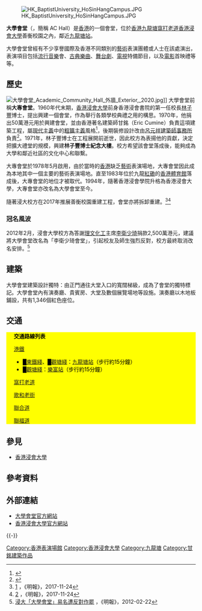{{Distinguish|大會堂}}
[[File:HK_BaptistUniversity_HoSinHangCampus.JPG|thumb]]

{{coord|22.341175|114.179634|type:landmark_source:enwiki-googlemaplink|display=title}}

'''大學會堂'''（{{lang-en|Academic Community Hall}}，簡稱 AC Hall）是[[香港|香港]]的一個會堂，位於[[香港|香港]][[九龍塘|九龍塘]][[窩打老道|窩打老道]][[香港浸會大學|香港浸會大學]]善衡校園之內，鄰近[[九龍塘站_(香港)|九龍塘站]]。

大學會堂曾經有不少享譽國際及香港不同類別的[[藝術|藝術]]表演團體或人士在該處演出，表演項目包括[[流行音樂|流行音樂]]會、[[古典樂曲|古典樂曲]]、[[舞台劇|舞台劇]]、[[電視|電視]]特備節目，以及[[電影|電影]]首映禮等等。

==歷史==
[[File:大學會堂_Academic_Community_Hall_外牆_Exterior,_2020.jpg|thumb]]]]
大學會堂前稱'''大專會堂'''。1960年代末期，[[香港浸會大學|香港浸會大學]]前身香港浸會書院的第一任校長[[林子豐|林子豐]]博士，提出興建一個會堂，作為舉行各類學校典禮之用的構思。1970年，他捐出50萬港元用於興建會堂，並由香港著名建築師甘銘（Eric Cumine）負責這項建築工程，屬[[現代主義建築|現代主義]]中的[[粗獷主義|粗獷主義]]風格<ref>{{Cite web|title=街知巷聞﹕點止集體回憶咁簡單 甘銘建築 時代記事簿|url=https://ol.mingpao.com/ldy/cultureleisure/culture/20180107/1515262570540/街知巷聞-點止集體回憶咁簡單-甘銘建築-時代記事簿|accessdate=2020-09-09|author=梁仲禮|date=2018-01-07|format=|publisher=明報：星期日生活|language=}}</ref>，後期裝修設計改由[[呂元祥建築師事務所|呂元祥建築師事務所]]負責<ref>{{Cite web|title=大專會堂 AC Hall 的現代建築美學|url=https://www.thestandnews.com/city/大專會堂-ac-hall-的現代建築美學/|accessdate=2020-08-31|author=Charles Lai 黎雋維|date=2020-06-18|format=|publisher=立場新聞|language=|archive-date=2020-08-14|archive-url=https://web.archive.org/web/20200814032918/https://www.thestandnews.com/city/%E5%A4%A7%E5%B0%88%E6%9C%83%E5%A0%82-ac-hall-%E7%9A%84%E7%8F%BE%E4%BB%A3%E5%BB%BA%E7%AF%89%E7%BE%8E%E5%AD%B8/|dead-url=no}}</ref>。1971年，林子豐博士在工程展開前逝世，因此校方為表揚他的貢獻，決定把擴大禮堂的規模，興建'''林子豐博士紀念大樓'''。校方希望該會堂落成後，能夠成為大學和鄰近社區的文化中心和聯繫。

大專會堂於1978年5月啟用，由於當時的[[香港|香港]]缺乏[[香港藝術|藝術]]表演場地，大專會堂因此成為本地其中一個主要的藝術表演場地。直至1983年位於九龍[[紅磡|紅磡]]的[[香港體育館|香港體育館]]落成後，大專會堂的地位才被取代。1994年，隨著香港浸會學院升格為香港浸會大學，大專會堂亦改名為大學會堂至今。

隨著浸大校方在2017年推展善衡校園重建工程，會堂亦將拆卸重建。<ref>[https://m.mingpao.com/pns/dailynews/web_tc/article/20171124/s00002/1511459662943] {{Wayback|url=https://m.mingpao.com/pns/dailynews/web_tc/article/20171124/s00002/1511459662943 |date=20181111135123 }}，《明報》，2017-11-24</ref><ref>[https://m.mingpao.com/pns/dailynews/web_tc/article/20171124/s00002/1511459663629] {{Wayback|url=https://m.mingpao.com/pns/dailynews/web_tc/article/20171124/s00002/1511459663629 |date=20181111133702 }}，《明報》，2017-11-24</ref>

===冠名風波===
2012年2月，浸會大學校方為答謝[[理文化工|理文化工]]主席[[李衛少琦|李衛少琦]]捐款2,500萬港元，建議將大學會堂改名為「李衛少琦會堂」，引起校友及師生強烈反對，校方最終取消改名安排。<ref>[http://news.sina.com.hk/news/3/1/1/2584389/1.html 浸大「大學會堂」易名遭反對作罷] {{Wayback|url=http://news.sina.com.hk/news/3/1/1/2584389/1.html |date=20120224090235 }}，《明報》，2012-02-22</ref>

==建築==
大學會堂建築設計獨特：由正門通往大堂入口的寬闊梯級，成為了會堂的獨特標記。大學會堂內有演奏廳、貴賓房、大堂及數個展覽場地等設施。演奏廳以木地板鋪設，共有1,346個紅色座位。

==交通==
<div class="NavFrame collapsed" style="color: black; background-color: #FFFF00; margin: 0 auto; padding: 0 10px; text-align: left;"><div class="NavHead" style="background-color: #FFFF00; margin: 0 auto; padding: 0 10px; font-weight:normal;">'''交通路線列表'''</div><div class="NavContent" style="background-color: #FFFF00; margin: 0 auto; padding: 0 10px;">
;[[港鐵|港鐵]]
*<font color="{{東鐵綫色彩}}">█</font>[[東鐵綫|東鐵綫]]、<font color="{{觀塘綫色彩}}">█</font>[[觀塘綫|觀塘綫]]：[[九龍塘站_(香港)|九龍塘站]]（步行約15分鐘）
*<font color="{{觀塘綫色彩}}">█</font>[[觀塘綫|觀塘綫]]：[[樂富站|樂富站]]（步行約15分鐘）

;[[窩打老道|窩打老道]]
{{九龍新界巴士簡單列表|3C|7|72X|80M|81C|81S|85|85A|85B|86C|87D|87E|270A|270C|271|271P|281A|281B|281M|281X|887|N271|N281}}
{{過海隧道巴士簡單列表|103|170|N170|182|N182}}
{{新界專線小巴簡單列表|616S}}

;[[歌和老街|歌和老街]]
{{九龍新界巴士簡單列表|2B|2F|7|86C}}
{{大嶼山巴士簡單列表|E22}}
{{九龍專線小巴簡單列表|29A|72|73}}

;[[聯合道|聯合道]]
{{九龍新界巴士簡單列表|2B|2F|3C|7|85|85A|85B|208}}
{{過海隧道巴士簡單列表|103}}
{{大嶼山巴士簡單列表|E22}}
{{九龍專線小巴簡單列表|25M|25MS|29A|72|73}}

;[[聯福道|聯福道]]
{{九龍新界巴士簡單列表|208}}
{{過海隧道巴士簡單列表|103}}
{{九龍專線小巴簡單列表|25M|25MS}}
</div></div>

==參見==
*[[香港浸會大學|香港浸會大學]]

==參考資料==
{{reflist}}

== 外部連結 ==
{{commonscat|HKBU Academic Community Hall}}
*[http://www.ach.hkbu.edu.hk/ 大學會堂官方網站]{{Wayback|url=http://www.ach.hkbu.edu.hk/ |date=20160306051551 }}{{zh-hk}}{{en}}
*[http://buwww.hkbu.edu.hk/ 香港浸會大學官方網站]{{Wayback|url=http://buwww.hkbu.edu.hk/ |date=20200813121743 }}{{zh-hk}}{{zh-cn}}{{en}}

{{-}}
{{香港浸會大學}}
{{香港公共表演場地}}

[[Category:香港表演場館|Category:香港表演場館]]
[[Category:香港浸會大學|Category:香港浸會大學]]
[[Category:九龍塘|Category:九龍塘]]
[[Category:甘銘建築作品|Category:甘銘建築作品]]